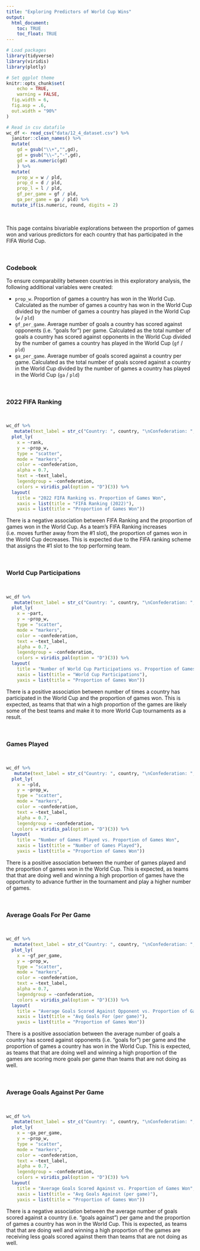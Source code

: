 ```yaml
---
title: "Exploring Predictors of World Cup Wins"
output: 
  html_document:
    toc: TRUE
    toc_float: TRUE
---
```


<style type="text/css">

h1.title {
  text-align: center;
}

</style>

```r
# Load packages
library(tidyverse)
library(viridis)
library(plotly)

# Set ggplot theme
knitr::opts_chunk$set(
	echo = TRUE,
	warning = FALSE,
  fig.width = 6,
  fig.asp = .6,
  out.width = "90%"
)
```

```r
# Read in csv datafile
wc_df <- read_csv("data/12_4_dataset.csv") %>%
  janitor::clean_names() %>%
  mutate(
    gd = gsub("\\+","",gd),
    gd = gsub("\\−","-",gd),
    gd = as.numeric(gd)
    ) %>%
  mutate(
    prop_w = w / pld,
    prop_d = d / pld,
    prop_l = l / pld,
    gf_per_game = gf / pld,
    ga_per_game = ga / pld) %>%
  mutate_if(is.numeric, round, digits = 2)
```

<br>

This page contains bivariable explorations between the proportion of games won and various predictors for each country that has participated in the FIFA World Cup. 

<br>

### Codebook

To ensure comparability between countries in this exploratory analysis, the following additional variables were created:

* `prop_w`. Proportion of games a country has won in the World Cup. Calculated as the number of games a country has won in the World Cup divided by the number of games a country has played in the World Cup (`w` / `pld`) <br>
* `gf_per_game`. Average number of goals a country has scored against opponents (i.e. "goals for") per game. Calculated as the total number of goals a country has scored against opponents in the World Cup divided by the number of games a country has played in the World Cup (`gf` / `pld`) <br>
* `ga_per_game`. Average number of goals scored against a country per game. Calculated as the total number of goals scored against a country in the World Cup divided by the number of games a country has played in the World Cup (`ga` / `pld`) <br>

<br>

### 2022 FIFA Ranking

<br>

```r
wc_df %>%
   mutate(text_label = str_c("Country: ", country, "\nConfederation: ", confederation, "\nProportion of Games Won: ", prop_w, "\nFIFA Rank: ", rank)) %>%
  plot_ly(
    x = ~rank, 
    y = ~prop_w,
    type = "scatter",
    mode = "markers",
    color = ~confederation, 
    alpha = 0.7, 
    text = ~text_label, 
    legendgroup = ~confederation,
    colors = viridis_pal(option = "D")(3)) %>% 
  layout(
    title = "2022 FIFA Ranking vs. Proportion of Games Won", 
    xaxis = list(title = "FIFA Ranking (2022)"), 
    yaxis = list(title = "Proportion of Games Won"))
```
There is a negative  association between FIFA Ranking and the proportion of games won in the World Cup. As a team's FIFA Ranking increases (i.e. moves further away from the #1 slot), the proportion of games won in the World Cup decreases. This is expected due to the FIFA ranking scheme that assigns the #1 slot to the top performing team.

<br>

### World Cup Participations

<br>

```r
wc_df %>%
   mutate(text_label = str_c("Country: ", country, "\nConfederation: ", confederation, "\nProportion of Games Won: ", prop_w, "\nWorld Cup Participations: ", part)) %>%
  plot_ly(
    x = ~part, 
    y = ~prop_w,
    type = "scatter",
    mode = "markers",
    color = ~confederation, 
    text = ~text_label, 
    alpha = 0.7, 
    legendgroup = ~confederation,
    colors = viridis_pal(option = "D")(3)) %>% 
  layout(
    title = "Number of World Cup Participations vs. Proportion of Games Won",
    xaxis = list(title = "World Cup Participations"), 
    yaxis = list(title = "Proportion of Games Won"))
```
There is a positive association between number of times a country has participated in the World Cup and the proportion of games won. This is expected, as teams that that win a high proportion of the games are likely some of the best teams and make it to more World Cup tournaments as a result.

<br>

### Games Played

<br>

```r
wc_df %>%
   mutate(text_label = str_c("Country: ", country, "\nConfederation: ", confederation, "\nProportion of Games Won: ", prop_w, "\nNumber of Games Played: ", pld)) %>%
  plot_ly(
    x = ~pld, 
    y = ~prop_w,
    type = "scatter",
    mode = "markers",
    color = ~confederation, 
    text = ~text_label, 
    alpha = 0.7, 
    legendgroup = ~confederation,
    colors = viridis_pal(option = "D")(3)) %>% 
  layout(
    title = "Number of Games Played vs. Proportion of Games Won", 
    xaxis = list(title = "Number of Games Played"), 
    yaxis = list(title = "Proportion of Games Won"))
```
There is a positive association between the number of games played and the proportion of games won in the World Cup. This is expected, as teams that that are doing well and winning a high proportion of games have the opportunity to advance further in the tournament and play a higher number of games.

<br>

### Average Goals For Per Game

<br>

```r
wc_df %>%
   mutate(text_label = str_c("Country: ", country, "\nConfederation: ", confederation, "\nProportion of Games Won: ", prop_w, "\nAvg Goals For Per Game: ", gf_per_game)) %>%
  plot_ly(
    x = ~gf_per_game, 
    y = ~prop_w,
    type = "scatter",
    mode = "markers",
    color = ~confederation, 
    text = ~text_label, 
    alpha = 0.7, 
    legendgroup = ~confederation,
    colors = viridis_pal(option = "D")(3)) %>% 
  layout(
    title = "Average Goals Scored Against Opponent vs. Proportion of Games Won", 
    xaxis = list(title = "Avg Goals For (per game)"), 
    yaxis = list(title = "Proportion of Games Won"))
```
There is a positive association between the average number of goals a country has scored against opponents (i.e. "goals for") per game and the proportion of games a country has won in the World Cup. This is expected, as teams that that are doing well and winning a high proportion of the games are scoring more goals per game than teams that are not doing as well. 

<br>

### Average Goals Against Per Game

<br>

```r
wc_df %>%
   mutate(text_label = str_c("Country: ", country, "\nConfederation: ", confederation, "\nProportion of Games Won: ", prop_w, "\nAvg Goals Against Per Game: ", ga_per_game)) %>%
  plot_ly(
    x = ~ga_per_game, 
    y = ~prop_w,
    type = "scatter",
    mode = "markers",
    color = ~confederation, 
    text = ~text_label, 
    alpha = 0.7, 
    legendgroup = ~confederation,
    colors = viridis_pal(option = "D")(3)) %>% 
  layout(
    title = "Average Goals Scored Against vs. Proportion of Games Won",
    xaxis = list(title = "Avg Goals Against (per game)"), 
    yaxis = list(title = "Proportion of Games Won"))
```
There is a negative association between the average number of goals scored against a country (i.e. "goals against") per game and the proportion of games a country has won in the World Cup. This is expected, as teams that that are doing well and winning a high proportion of the games are receiving less goals scored against them than teams that are not doing as well. 
